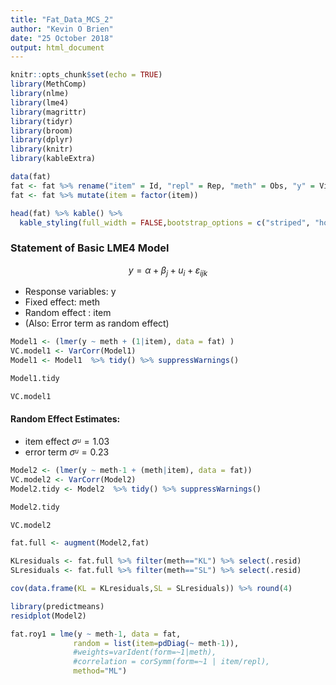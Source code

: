 ```yaml
---
title: "Fat_Data_MCS_2"
author: "Kevin O Brien"
date: "25 October 2018"
output: html_document
---
```


```r
knitr::opts_chunk$set(echo = TRUE)
library(MethComp)
library(nlme)
library(lme4)
library(magrittr)
library(tidyr)
library(broom)
library(dplyr)
library(knitr)
library(kableExtra)
```

```r
data(fat)
fat <- fat %>% rename("item" = Id, "repl" = Rep, "meth" = Obs, "y" = Vic) %>% select(-Sub)
fat <- fat %>% mutate(item = factor(item))
```


```r
head(fat) %>% kable() %>%
  kable_styling(full_width = FALSE,bootstrap_options = c("striped", "hover", "condensed", "responsive"))
```

### Statement of Basic LME4 Model

$$ y = \alpha + \beta_j + u_{i} + \varepsilon_{ijk}$$

* Response variables: y
* Fixed effect: meth
* Random effect : item  
* (Also: Error term as random effect) 

```r
Model1 <- (lmer(y ~ meth + (1|item), data = fat) )
VC.model1 <- VarCorr(Model1)
Model1 <- Model1  %>% tidy() %>% suppressWarnings()
```


```r
Model1.tidy

```
```r
VC.model1
```
#### Random Effect Estimates: 
* item effect $\sigma^_u = 1.03$
* error term $\sigma^_u = 0.23$


```r
Model2 <- (lmer(y ~ meth-1 + (meth|item), data = fat))
VC.model2 <- VarCorr(Model2)
Model2.tidy <- Model2  %>% tidy() %>% suppressWarnings()
```


```r
Model2.tidy
```

```r
VC.model2

```


```r
fat.full <- augment(Model2,fat)

KLresiduals <- fat.full %>% filter(meth=="KL") %>% select(.resid)
SLresiduals <- fat.full %>% filter(meth=="SL") %>% select(.resid)
```

```r
cov(data.frame(KL = KLresiduals,SL = SLresiduals)) %>% round(4)
```


```r
library(predictmeans)
residplot(Model2)
```


```r

fat.roy1 = lme(y ~ meth-1, data = fat,
              random = list(item=pdDiag(~ meth-1)), 
              #weights=varIdent(form=~1|meth),
              #correlation = corSymm(form=~1 | item/repl), 
              method="ML")

```